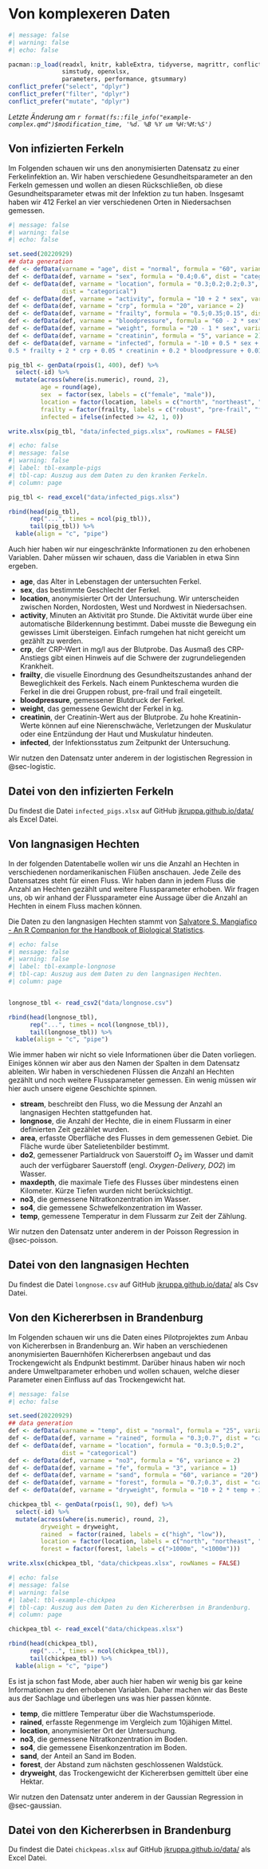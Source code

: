 # Von komplexeren Daten {#sec-example-complex}

```r
#| message: false
#| warning: false
#| echo: false

pacman::p_load(readxl, knitr, kableExtra, tidyverse, magrittr, conflicted, broom,
               simstudy, openxlsx, 
               parameters, performance, gtsummary)
conflict_prefer("select", "dplyr")
conflict_prefer("filter", "dplyr")
conflict_prefer("mutate", "dplyr")

```

*Letzte Änderung am `r format(fs::file_info("example-complex.qmd")$modification_time, '%d. %B %Y um %H:%M:%S')`*

## Von infizierten Ferkeln {#sec-example-pigs}

Im Folgenden schauen wir uns den anonymisierten Datensatz zu einer Ferkelinfektion an. Wir haben verschiedene Gesundheitsparameter an den Ferkeln gemessen und wollen an diesen Rückschließen, ob diese Gesundheitsparameter etwas mit der Infektion zu tun haben. Insgesamt haben wir $412$ Ferkel an vier verschiedenen Orten in Niedersachsen gemessen.

```r
#| message: false
#| warning: false
#| echo: false

set.seed(20220929)
## data generation
def <- defData(varname = "age", dist = "normal", formula = "60", variance = 20)
def <- defData(def, varname = "sex", formula = "0.4;0.6", dist = "categorical")
def <- defData(def, varname = "location", formula = "0.3;0.2;0.2;0.3",
               dist = "categorical")
def <- defData(def, varname = "activity", formula = "10 + 2 * sex", variance = 2)
def <- defData(def, varname = "crp", formula = "20", variance = 2)
def <- defData(def, varname = "frailty", formula = "0.5;0.35;0.15", dist = "categorical")
def <- defData(def, varname = "bloodpressure", formula = "60 - 2 * sex", variance = 10)
def <- defData(def, varname = "weight", formula = "20 - 1 * sex", variance = 2)
def <- defData(def, varname = "creatinin", formula = "5", variance = 2)
def <- defData(def, varname = "infected", formula = "-10 + 0.5 * sex +
0.5 * frailty + 2 * crp + 0.05 * creatinin + 0.2 * bloodpressure + 0.01 * weight", dist = "normal", variance = 10)

pig_tbl <- genData(rpois(1, 400), def) %>% 
  select(-id) %>% 
  mutate(across(where(is.numeric), round, 2),
         age = round(age),
         sex  = factor(sex, labels = c("female", "male")),
         location = factor(location, labels = c("north", "northeast", "west", "northwest")),
         frailty = factor(frailty, labels = c("robust", "pre-frail", "frail")),
         infected = ifelse(infected >= 42, 1, 0))

write.xlsx(pig_tbl, "data/infected_pigs.xlsx", rowNames = FALSE)
```

```r
#| echo: false
#| message: false
#| warning: false
#| label: tbl-example-pigs
#| tbl-cap: Auszug aus dem Daten zu den kranken Ferkeln.
#| column: page

pig_tbl <- read_excel("data/infected_pigs.xlsx") 

rbind(head(pig_tbl),
      rep("...", times = ncol(pig_tbl)),
      tail(pig_tbl)) %>% 
  kable(align = "c", "pipe")
```

Auch hier haben wir nur eingeschränkte Informationen zu den erhobenen Variablen. Daher müssen wir schauen, dass die Variablen in etwa Sinn ergeben.

-   **age**, das Alter in Lebenstagen der untersuchten Ferkel.
-   **sex**, das bestimmte Geschlecht der Ferkel.
-   **location**, anonymisierter Ort der Untersuchung. Wir unterscheiden zwischen Norden, Nordosten, West und Nordwest in Niedersachsen.
-   **activity**, Minuten an Aktivität pro Stunde. Die Aktivität wurde über eine automatische Bilderkennung bestimmt. Dabei musste die Bewegung ein gewisses Limit übersteigen. Einfach rumgehen hat nicht gereicht um gezählt zu werden.
-   **crp**, der CRP-Wert in mg/l aus der Blutprobe. Das Ausmaß des CRP-Anstiegs gibt einen Hinweis auf die Schwere der zugrundeliegenden Krankheit.
-   **frailty**, die visuelle Einordnung des Gesundheitszustandes anhand der Beweglichkeit des Ferkels. Nach einem Punkteschema wurden die Ferkel in die drei Gruppen robust, pre-frail und frail eingeteilt.
-   **bloodpressure**, gemessener Blutdruck der Ferkel.
-   **weight**, das gemessene Gewicht der Ferkel in kg.
-   **creatinin**, der Creatinin-Wert aus der Blutprobe. Zu hohe Kreatinin-Werte können auf eine Nierenschwäche, Verletzungen der Muskulatur oder eine Entzündung der Haut und Muskulatur hindeuten.
-   **infected**, der Infektionsstatus zum Zeitpunkt der Untersuchung.

Wir nutzen den Datensatz unter anderem in der logistischen Regression in @sec-logistic.

::: callout-tip
## Datei von den infizierten Ferkeln

Du findest die Datei `infected_pigs.xlsx` auf GitHub [jkruppa.github.io/data/](https://github.com/jkruppa/jkruppa.github.io/tree/master/data) als Excel Datei.
:::

## Von langnasigen Hechten {#sec-example-longnose}

In der folgenden Datentabelle wollen wir uns die Anzahl an Hechten in verschiedenen nordamerikanischen Flüßen anschauen. Jede Zeile des Datensatzes steht für einen Fluss. Wir haben dann in jedem Fluss die Anzahl an Hechten gezählt und weitere Flussparameter erhoben. Wir fragen uns, ob wir anhand der Flussparameter eine Aussage über die Anzahl an Hechten in einem Fluss machen können.

::: column-margin
Die Daten zu den langnasigen Hechten stammt von [Salvatore S. Mangiafico - An R Companion for the Handbook of Biological Statistics](https://rcompanion.org/rcompanion/e_05.html).
:::

```r
#| echo: false
#| message: false
#| warning: false
#| label: tbl-example-longnose
#| tbl-cap: Auszug aus dem Daten zu den langnasigen Hechten.
#| column: page


longnose_tbl <- read_csv2("data/longnose.csv") 

rbind(head(longnose_tbl),
      rep("...", times = ncol(longnose_tbl)),
      tail(longnose_tbl)) %>% 
  kable(align = "c", "pipe")

```

Wie immer haben wir nicht so viele Informationen über die Daten vorliegen. Einiges können wir aber aus den Namen der Spalten in dem Datensatz ableiten. Wir haben in verschiedenen Flüssen die Anzahl an Hechten gezählt und noch weitere Flussparameter gemessen. Ein wenig müssen wir hier auch unsere eigene Geschichte spinnen.

-   **stream**, beschreibt den Fluss, wo die Messung der Anzahl an langnasigen Hechten stattgefunden hat.
-   **longnose**, die Anzahl der Hechte, die in einem Flussarm in einer definierten Zeit gezählet wurden.
-   **area**, erfasste Oberfläche des Flusses in dem gemessenen Gebiet. Die Fläche wurde über Satelietenbilder bestimmt.
-   **do2**, gemessener Partialdruck von Sauerstoiff $O_2$ im Wasser und damit auch der verfügbarer Sauerstoff (engl. *Oxygen-Delivery, DO2*) im Wasser.
-   **maxdepth**, die maximale Tiefe des Flusses über mindestens einen Kilometer. Kürze Tiefen wurden nicht berücksichtigt.
-   **no3**, die gemessene Nitratkonzentration im Wasser.
-   **so4**, die gemessene Schwefelkonzentration im Wasser.
-   **temp**, gemessene Temperatur in dem Flussarm zur Zeit der Zählung.

Wir nutzen den Datensatz unter anderem in der Poisson Regression in @sec-poisson.

::: callout-tip
## Datei von den langnasigen Hechten

Du findest die Datei `longnose.csv` auf GitHub [jkruppa.github.io/data/](https://github.com/jkruppa/jkruppa.github.io/tree/master/data) als Csv Datei.
:::

## Von den Kichererbsen in Brandenburg {#sec-example-chickpea}

Im Folgenden schauen wir uns die Daten eines Pilotprojektes zum Anbau von Kichererbsen in Brandenburg an. Wir haben an verschiedenen anonymisierten Bauernhöfen Kichererbsen angebaut und das Trockengewicht als Endpunkt bestimmt. Darüber hinaus haben wir noch andere Umweltparameter erhoben und wollen schauen, welche dieser Parameter einen Einfluss auf das Trockengewicht hat.

```r
#| message: false
#| echo: false

set.seed(20220929)
## data generation
def <- defData(varname = "temp", dist = "normal", formula = "25", variance = 5)
def <- defData(def, varname = "rained", formula = "0.3;0.7", dist = "categorical")
def <- defData(def, varname = "location", formula = "0.3;0.5;0.2",
               dist = "categorical")
def <- defData(def, varname = "no3", formula = "6", variance = 2)
def <- defData(def, varname = "fe", formula = "3", variance = 1)
def <- defData(def, varname = "sand", formula = "60", variance = "20")
def <- defData(def, varname = "forest", formula = "0.7;0.3", dist = "categorical")
def <- defData(def, varname = "dryweight", formula = "10 + 2 * temp + 1.5 * rained + 1.1 * no3 + 3 * sand - 1.2 * forest", dist = "normal", variance = 30)

chickpea_tbl <- genData(rpois(1, 90), def) %>% 
  select(-id) %>% 
  mutate(across(where(is.numeric), round, 2),
         dryweight = dryweight,
         rained  = factor(rained, labels = c("high", "low")),
         location = factor(location, labels = c("north", "northeast", "west")),
         forest = factor(forest, labels = c(">1000m", "<1000m")))

write.xlsx(chickpea_tbl, "data/chickpeas.xlsx", rowNames = FALSE)

```

```r
#| echo: false
#| message: false
#| warning: false
#| label: tbl-example-chickpea
#| tbl-cap: Auszug aus dem Daten zu den Kichererbsen in Brandenburg.
#| column: page

chickpea_tbl <- read_excel("data/chickpeas.xlsx") 

rbind(head(chickpea_tbl),
      rep("...", times = ncol(chickpea_tbl)),
      tail(chickpea_tbl)) %>% 
  kable(align = "c", "pipe")

```

Es ist ja schon fast Mode, aber auch hier haben wir wenig bis gar keine Informationen zu den erhobenen Variablen. Daher machen wir das Beste aus der Sachlage und überlegen uns was hier passen könnte.

-   **temp**, die mittlere Temperatur über die Wachstumsperiode.
-   **rained**, erfasste Regenmenge im Vergleich zum 10jähigen Mittel.
-   **location**, anonymisierter Ort der Untersuchung.
-   **no3**, die gemessene Nitratkonzentration im Boden.
-   **so4**, die gemessene Eisenkonzentration im Boden.
-   **sand**, der Anteil an Sand im Boden.
-   **forest**, der Abstand zum nächsten geschlossenen Waldstück.
-   **dryweight**, das Trockengewicht der Kichererbsen gemittelt über eine Hektar.

Wir nutzen den Datensatz unter anderem in der Gaussian Regression in @sec-gaussian.

::: callout-tip
## Datei von den Kichererbsen in Brandenburg

Du findest die Datei `chickpeas.xlsx` auf GitHub [jkruppa.github.io/data/](https://github.com/jkruppa/jkruppa.github.io/tree/master/data) als Excel Datei.
:::
